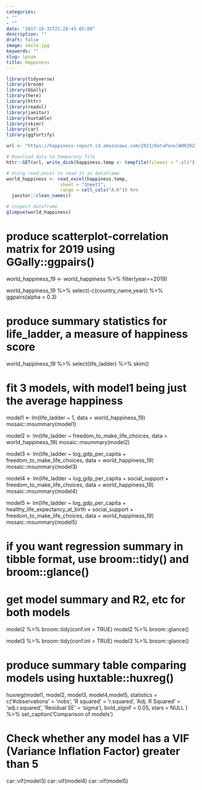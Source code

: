 ```yaml
---
categories:
- ""
- ""
date: "2017-10-31T21:28:43-05:00"
description: ""
draft: false
image: smile.jpg
keywords: ""
slug: ipsum
title: Happiness
---
```

```r
library(tidyverse)
library(broom)
library(GGally)
library(here)
library(httr)
library(readxl)
library(janitor)
library(huxtable)
library(skimr)
library(car)
library(ggfortify)
```

```r
url <- "https://happiness-report.s3.amazonaws.com/2021/DataPanelWHR2021C2.xls"
```


```r
# Download data to temporary file
httr::GET(url, write_disk(happiness.temp <- tempfile(fileext = ".xls")))
```


```r
# Using read_excel to read it as dataframe
world_happiness <- read_excel(happiness.temp,
                    sheet = "Sheet1",
                    range = cell_cols("A:K")) %>% 
  janitor::clean_names()

# inspect dataframe
glimpse(world_happiness)

```

# produce scatterplot-correlation matrix for 2019 using GGally::ggpairs()
world_happiness_19 <- world_happiness %>%
  filter(year==2019) 

world_happiness_19 %>% 
  select(-c(country_name,year)) %>% 
  ggpairs(alpha = 0.3)


# produce summary statistics for life_ladder, a measure of happiness score
world_happiness_19 %>% 
  select(life_ladder) %>% 
  skim()

# fit 3 models, with model1 being just the average happiness
model1 <- lm(life_ladder ~ 1, data = world_happiness_19)
mosaic::msummary(model1)

model2 <- lm(life_ladder ~ freedom_to_make_life_choices, data = world_happiness_19)
mosaic::msummary(model2)

model3 <- lm(life_ladder ~ log_gdp_per_capita + freedom_to_make_life_choices, data = world_happiness_19)
mosaic::msummary(model3)

model4 <- lm(life_ladder ~ log_gdp_per_capita + social_support + freedom_to_make_life_choices, data = world_happiness_19)
mosaic::msummary(model4)

model5 <- lm(life_ladder ~ log_gdp_per_capita + healthy_life_expectancy_at_birth + social_support + freedom_to_make_life_choices, data = world_happiness_19)
mosaic::msummary(model5)


# if you want regression summary in tibble format, use broom::tidy() and broom::glance()
# get model summary and R2, etc for both models
model2 %>% broom::tidy(conf.int = TRUE)
model2 %>% broom::glance()

model3 %>% broom::tidy(conf.int = TRUE)
model3 %>% broom::glance()


# produce summary table comparing models using huxtable::huxreg()
huxreg(model1, model2, model3, model4,model5,
       statistics = c('#observations' = 'nobs', 
                      'R squared' = 'r.squared', 
                      'Adj. R Squared' = 'adj.r.squared', 
                      'Residual SE' = 'sigma'), 
       bold_signif = 0.05, 
       stars = NULL
) %>% 
  set_caption('Comparison of models')

# Check whether any model has a VIF (Variance Inflation Factor) greater than 5
car::vif(model3)
car::vif(model4)
car::vif(model5)

